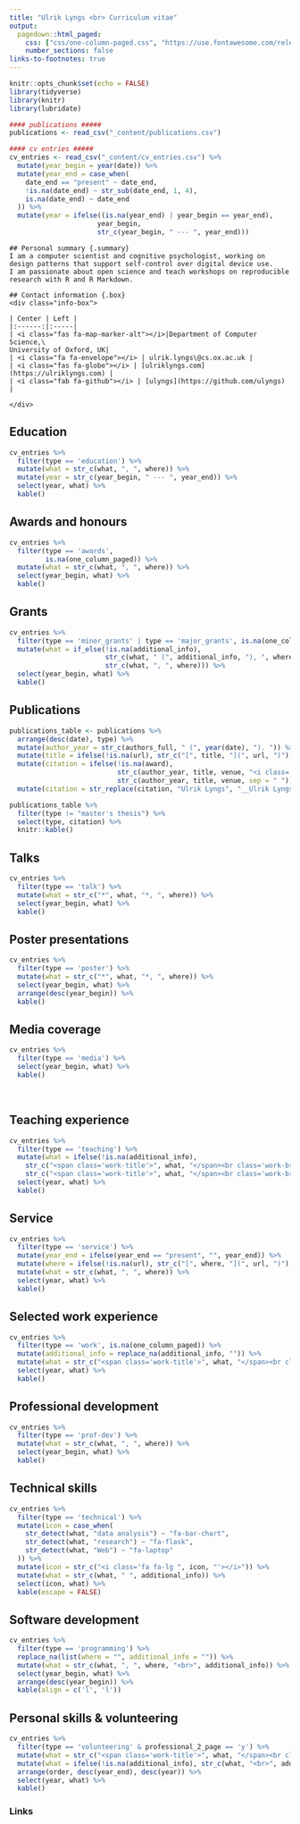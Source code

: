 ```yaml
---
title: "Ulrik Lyngs <br> Curriculum vitae"
output:
  pagedown::html_paged:
    css: ["css/one-column-paged.css", "https://use.fontawesome.com/releases/v5.7.2/css/all.css"]
    number_sections: false
links-to-footnotes: true
---
```



```r
knitr::opts_chunk$set(echo = FALSE)
library(tidyverse)
library(knitr)
library(lubridate)

#### publications #####
publications <- read_csv("_content/publications.csv")

#### cv entries #####
cv_entries <- read_csv("_content/cv_entries.csv") %>% 
  mutate(year_begin = year(date)) %>%
  mutate(year_end = case_when(
    date_end == "present" ~ date_end,
    !is.na(date_end) ~ str_sub(date_end, 1, 4),
    is.na(date_end) ~ date_end
  )) %>%
  mutate(year = ifelse((is.na(year_end) | year_begin == year_end),
                      year_begin,
                      str_c(year_begin, " --- ", year_end)))

```

<div class="grid-container"> 
<!-- top row -->
```block
## Personal summary {.summary}
I am a computer scientist and cognitive psychologist, working on design patterns that support self-control over digital device use.
I am passionate about open science and teach workshops on reproducible research with R and R Markdown.
```

```block
## Contact information {.box}
<div class="info-box">

| Center | Left |
|:------:|:-----|
| <i class="fas fa-map-marker-alt"></i>|Department of Computer Science,\
University of Oxford, UK|
| <i class="fa fa-envelope"></i> | ulrik.lyngs\@cs.ox.ac.uk |
| <i class="fas fa-globe"></i> | [ulriklyngs.com](https://ulriklyngs.com) |
| <i class="fab fa-github"></i> | [ulyngs](https://github.com/ulyngs) |
 
</div>
```

</div>

## Education {.education .nohead .set-width}
```r
cv_entries %>% 
  filter(type == 'education') %>% 
  mutate(what = str_c(what, ", ", where)) %>% 
  mutate(year = str_c(year_begin, " --- ", year_end)) %>% 
  select(year, what) %>% 
  kable()
```

## Awards and honours {.grants .nohead .set-width}
```r
cv_entries %>% 
  filter(type == 'awards',
         is.na(one_column_paged)) %>% 
  mutate(what = str_c(what, ", ", where)) %>%  
  select(year_begin, what) %>% 
  kable()
```

## Grants {.grants .nohead .set-width}
```r
cv_entries %>% 
  filter(type == 'minor_grants' | type == 'major_grants', is.na(one_column_paged)) %>% 
  mutate(what = if_else(!is.na(additional_info),
                        str_c(what, " (", additional_info, "), ", where),
                        str_c(what, ", ", where))) %>% 
  select(year_begin, what) %>% 
  kable()
```

<!-- <br class="pageBreak"> -->

## Publications {.nohead .publications .set-width}
```r
publications_table <- publications %>%
  arrange(desc(date), type) %>%
  mutate(author_year = str_c(authors_full, " (", year(date), "). ")) %>%
  mutate(title = ifelse(!is.na(url), str_c("[", title, "](", url, ")"), title)) %>% #turn title into link
  mutate(citation = ifelse(!is.na(award), 
                           str_c(author_year, title, venue, "<i class='fas fa-award'></i><em>", award, "</em>", sep = " "),
                           str_c(author_year, title, venue, sep = " "))) %>%
  mutate(citation = str_replace(citation, "Ulrik Lyngs", "__Ulrik Lyngs__")) # make my name bold

publications_table %>%
  filter(type != "master's thesis") %>% 
  select(type, citation) %>%
  knitr::kable()
```

<!-- <br class="pageBreak"> -->

## Talks {.nohead .talks .set-width}
```r
cv_entries %>% 
  filter(type == 'talk') %>% 
  mutate(what = str_c("*", what, "*, ", where)) %>% 
  select(year_begin, what) %>% 
  kable()

```

## Poster presentations {.nohead .posters .set-width}
```r
cv_entries %>% 
  filter(type == 'poster') %>%
  mutate(what = str_c("*", what, "*, ", where)) %>% 
  select(year_begin, what) %>% 
  arrange(desc(year_begin)) %>% 
  kable()
```

## Media coverage {.media .nohead .set-width}
```r
cv_entries %>% 
  filter(type == 'media') %>%
  select(year_begin, what) %>% 
  kable()
```

<br class="pageBreak">

## Teaching experience {.teaching .nohead .set-width}
```r
cv_entries %>% 
  filter(type == 'teaching') %>% 
  mutate(what = ifelse(!is.na(additional_info), 
    str_c("<span class='work-title'>", what, "</span><br class='work-break'>", where, "<br>", additional_info),
    str_c("<span class='work-title'>", what, "</span><br class='work-break'>", where))) %>% 
  select(year, what) %>% 
  kable()
```

## Service {.service .nohead .set-width}
```r
cv_entries %>% 
  filter(type == 'service') %>% 
  mutate(year_end = ifelse(year_end == "present", "", year_end)) %>% 
  mutate(where = ifelse(!is.na(url), str_c("[", where, "](", url, ")"), where)) %>% 
  mutate(what = str_c(what, ", ", where)) %>%
  select(year, what) %>% 
  kable()
```

## Selected work experience {.work .nohead .vertical-top .set-width}
```r
cv_entries %>% 
  filter(type == 'work', is.na(one_column_paged)) %>% 
  mutate(additional_info = replace_na(additional_info, "")) %>% 
  mutate(what = str_c("<span class='work-title'>", what, "</span><br class='work-break'>", where, "<br>", additional_info)) %>% 
  select(year, what) %>% 
  kable()
```


## Professional development {.prof-dev .nohead .set-width}
```r
cv_entries %>% 
  filter(type == 'prof-dev') %>% 
  mutate(what = str_c(what, ", ", where)) %>% 
  select(year_begin, what) %>% 
  kable()
```

## Technical skills {.technical .nohead .set-width}
```r
cv_entries %>% 
  filter(type == 'technical') %>% 
  mutate(icon = case_when(
    str_detect(what, "data analysis") ~ "fa-bar-chart",
    str_detect(what, "research") ~ "fa-flask",
    str_detect(what, "Web") ~ "fa-laptop"
  )) %>% 
  mutate(icon = str_c("<i class='fa fa-lg ", icon, "'></i>")) %>% 
  mutate(what = str_c(what, " ", additional_info)) %>% 
  select(icon, what) %>% 
  kable(escape = FALSE)
```

## Software development {.nohead .vertical-top .set-width}
```r
cv_entries %>% 
  filter(type == 'programming') %>% 
  replace_na(list(where = "", additional_info = "")) %>% 
  mutate(what = str_c(what, ", ", where, "<br>", additional_info)) %>% 
  select(year_begin, what) %>% 
  arrange(desc(year_begin)) %>% 
  kable(align = c('l', 'l'))
```

<!-- <br class="pageBreak"> -->

## Personal skills & volunteering {.personal .nohead .set-width}
```r
cv_entries %>%
  filter(type == 'volunteering' & professional_2_page == 'y') %>%
  mutate(what = str_c("<span class='work-title'>", what, "</span><br class='work-break'>", where)) %>%
  mutate(what = ifelse(!is.na(additional_info), str_c(what, "<br>", additional_info), what)) %>%
  arrange(order, desc(year_end), desc(year)) %>%
  select(year, what) %>%
  kable()
```

<!-- <br class="pageBreak"> -->

### Links
